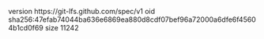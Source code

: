 version https://git-lfs.github.com/spec/v1
oid sha256:47efab74044ba636e6869ea880d8cdf07bef96a72000a6dfe6f45604b1cd0f69
size 11242
